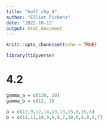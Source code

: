 ```yaml
---
title: "hoff_chp_4"
author: "Elliot Pickens"
date: '2022-10-12'
output: html_document
---
```


```r
knitr::opts_chunk$set(echo = TRUE)
```

```r
library(tidyverse)
```

# 4.2

```r
gamma_a = c(120, 10)
gamma_b = c(12, 1)

a = c(12,9,12,14,13,13,15,8,15,6)
b = c(11,11,10,9,9,8,7,10,6,8,8,9,7)


```

